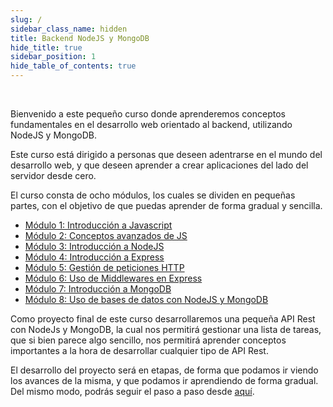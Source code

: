 ```yaml
---
slug: /
sidebar_class_name: hidden
title: Backend NodeJS y MongoDB
hide_title: true
sidebar_position: 1
hide_table_of_contents: true
---
```


<HomePageFeatures />

<br />

Bienvenido a este pequeño curso donde aprenderemos conceptos fundamentales en el desarrollo web orientado al backend, utilizando NodeJS y MongoDB.

Este curso está dirigido a personas que deseen adentrarse en el mundo del desarrollo web, y que deseen aprender a crear aplicaciones del lado del servidor desde cero.

El curso consta de ocho módulos, los cuales se dividen en pequeñas partes, con el objetivo de que puedas aprender de forma gradual y sencilla.

- [Módulo 1: Introducción a Javascript](/category/modulo-01)
- [Módulo 2: Conceptos avanzados de JS](/category/modulo-02)
- [Módulo 3: Introducción a NodeJS](/category/modulo-03)
- [Módulo 4: Introducción a Express](/category/modulo-04)
- [Módulo 5: Gestión de peticiones HTTP](/category/modulo-05)
- [Módulo 6: Uso de Middlewares en Express](/category/modulo-06)
- [Módulo 7: Introducción a MongoDB](/category/modulo-07)
- [Módulo 8: Uso de bases de datos con NodeJS y MongoDB](/category/modulo-08)

Como proyecto final de este curso desarrollaremos una pequeña API Rest con NodeJs y MongoDB, la cual nos permitirá gestionar una lista de tareas, que si bien parece algo sencillo, nos permitirá aprender conceptos importantes a la hora de desarrollar cualquier tipo de API Rest.

El desarrollo del proyecto será en etapas, de forma que podamos ir viendo los avances de la misma, y que podamos ir aprendiendo de forma gradual. Del mismo modo, podrás seguir el paso a paso desde [aquí](/category/proyecto-final).
